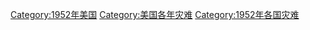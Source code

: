 [[Category:1952年美国|Category:1952年美国]]
[[Category:美国各年灾难|Category:美国各年灾难]]
[[Category:1952年各国灾难|Category:1952年各国灾难]]